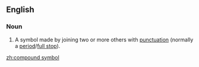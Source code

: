 {{also|compound-symbol}}
==English==

===Noun===
{{en-noun}}

# {{lb|en|computing|in several programming languages}} A symbol made by joining two or more others with [[punctuation]] (normally a [[period]]/[[full stop]]).

[[zh:compound symbol]]